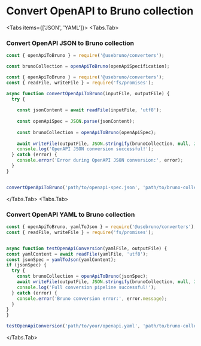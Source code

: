 
# Convert OpenAPI to Bruno collection

<Tabs items={['JSON', 'YAML']}>
  <Tabs.Tab>
  ### Convert OpenAPI JSON to Bruno collection

  ```javascript
  const { openApiToBruno } = require('@usebruno/converters');
  
  const brunoCollection = openApiToBruno(openApiSpecification);
  ```

  ```javascript showLineNumbers filename="openapi-json-to-bruno.js"
  const { openApiToBruno } = require('@usebruno/converters');
  const { readFile, writeFile } = require('fs/promises');

  async function convertOpenApiToBruno(inputFile, outputFile) {
    try {
      
      const jsonContent = await readFile(inputFile, 'utf8');
      
      const openApiSpec = JSON.parse(jsonContent);
      
      const brunoCollection = openApiToBruno(openApiSpec);
      
      await writeFile(outputFile, JSON.stringify(brunoCollection, null, 2));
      console.log('OpenAPI JSON conversion successful!');
    } catch (error) {
      console.error('Error during OpenAPI JSON conversion:', error);
    }
  }

  
  convertOpenApiToBruno('path/to/openapi-spec.json', 'path/to/bruno-collection.json');
  ```
  </Tabs.Tab>
  <Tabs.Tab>
  ### Convert OpenAPI YAML to Bruno collection

  ```javascript
  const { openApiToBruno, yamlToJson } = require('@usebruno/converters');
  const { readFile, writeFile } = require('fs/promises');


async function testOpenApiConversion(yamlFile, outputFile) {
  const yamlContent = await readFile(yamlFile, 'utf8');
  const jsonSpec = yamlToJson(yamlContent);
  if (jsonSpec) {
    try {
      const brunoCollection = openApiToBruno(jsonSpec);
      await writeFile(outputFile, JSON.stringify(brunoCollection, null, 2));
      console.log('Full conversion pipeline successful!');
    } catch (error) {
      console.error('Bruno conversion error:', error.message);
    }
  }
}

testOpenApiConversion('path/to/your/openapi.yaml', 'path/to/bruno-collection.json');
```
  </Tabs.Tab>
</Tabs>

